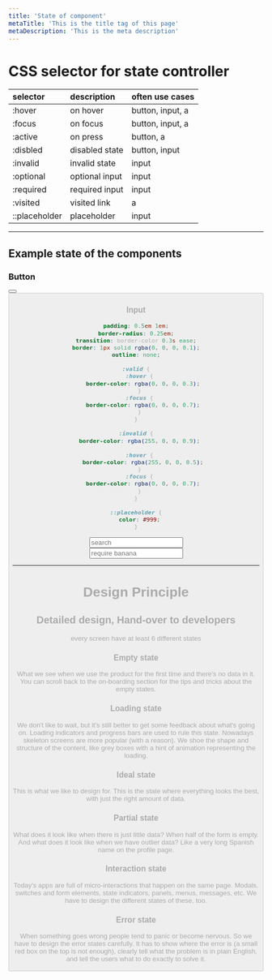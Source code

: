 ```yaml
---
title: 'State of component'
metaTitle: 'This is the title tag of this page'
metaDescription: 'This is the meta description'
---
```


# CSS selector for state controller

| selector      | description    | often use cases  |
| :------------ | :------------- | :--------------- |
| :hover        | on hover       | button, input, a |
| :focus        | on focus       | button, input, a |
| :active       | on press       | button, a        |
| :disbled      | disabled state | button, input    |
| :invalid      | invalid state  | input            |
| :optional     | optional input | input            |
| :required     | required input | input            |
| :visited      | visited link   | a                |
| ::placeholder | placeholder    | input            |

---

## Example state of the components

### Button

<Card>
  <Button mr={20} />
  <Button disabled />
</Card>

### Input

```scss
padding: 0.5em 1em;
border-radius: 0.25em;
transition: border-color 0.3s ease;
border: 1px solid rgba(0, 0, 0, 0.1);
outline: none;

:valid {
  :hover {
    border-color: rgba(0, 0, 0, 0.3);
  }
  :focus {
    border-color: rgba(0, 0, 0, 0.7);
  }
}

:invalid {
  border-color: rgba(255, 0, 0, 0.9);

  :hover {
    border-color: rgba(255, 0, 0, 0.5);
  }
  :focus {
    border-color: rgba(0, 0, 0, 0.7);
  }
}

::placeholder {
  color: #999;
}
```

<Card>
  <Stack>
    <Input placeholder="search" />
    <br />
    <Input placeholder="require banana" required pattern="banana" />
  </Stack>
</Card>

---

# Design Principle

## Detailed design, Hand-over to developers

every screen have at least 6 different states

### Empty state

What we see when we use the product for the first time and there's no data in it. You can scroll back to the on-boarding section for the tips and tricks about the empty states.

### Loading state

We don't like to wait, but it's still better to get some feedback about what's going on. Loading indicators and progress bars are used to rule this state. Nowadays skeleton screens are more popular (with a reason). We shoe the shape and structure of the content, like grey boxes with a hint of animation representing the loading.

### Ideal state

This is what we like to design for. This is the state where everything looks the best, with just the right amount of data.

### Partial state

What does it look like when there is just little data? When half of the form is empty. And what does it look like when we have outlier data? Like a very long Spanish name on the profile page.

### Interaction state

Today's apps are full of micro-interactions that happen on the same page. Modals. switches and form elements, state indicators, panels, menus, messages, etc. We have to design the different states of these, too.

### Error state

When something goes wrong people tend to panic or become nervous. So we have to design the error states carefully. It has to show where the error is (a small red box on the top is not enough), clearly tell what the problem is in plain English, and tell the users what to do exactly to solve it.
